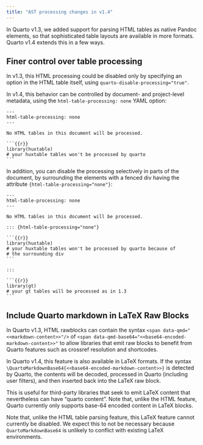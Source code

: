 ```yaml
---
title: "AST processing changes in v1.4"
---
```


In Quarto v1.3, we added support for parsing HTML tables as native Pandoc elements, so that sophisticated table layouts are available in more formats. Quarto v1.4 extends this in a few ways.

## Finer control over table processing

In v1.3, this HTML processing could be disabled only by specifying an option in the HTML table itself, using `quarto-disable-processing="true"`.

In v1.4, this behavior can be controlled by document- and project-level metadata, using the `html-table-processing: none` YAML option:

````qmd
---
html-table-processing: none
---

No HTML tables in this document will be processed.

```{{r}}
library(huxtable)
# your huxtable tables won't be processed by quarto
```

````

In addition, you can disable the processing selectively in parts of the document, by surrounding the elements with a fenced div having the attribute `{html-table-processing="none"}`:

````qmd
---
html-table-processing: none
---

No HTML tables in this document will be processed.

::: {html-table-processing="none"}

```{{r}}
library(huxtable)
# your huxtable tables won't be processed by quarto because of
# the surrounding div
```

:::

```{{r}}
library(gt)
# your gt tables will be processed as in 1.3
```
````

## Include Quarto markdown in LaTeX Raw Blocks

In Quarto v1.3, HTML rawblocks can contain the syntax `<span data-qmd="<<markdown-content>>"/>` of `<span data-qmd-base64="<<base64-encoded-markdown-content>>"` to allow libraries that emit raw blocks to benefit
from Quarto features such as crossref resolution and shortcodes.

In Quarto v1.4, this feature is also available in LaTeX formats. If the syntax `\QuartoMarkdownBase64{<<base64-encoded-markdown-content>>}` is detected by Quarto, the contents will be decoded,
processed in Quarto (including user filters), and then inserted back into the LaTeX raw block.

This is useful for third-party libraries that seek to emit LaTeX content that nevertheless 
can have "quarto content". Note that, unlike the HTML feature, Quarto currently only 
supports base-64 encoded content in LaTeX blocks.

Note that, unlike the HTML table parsing feature, this LaTeX feature cannot currently be disabled.
We expect this to not be necessary because `QuartoMarkdownBase64` is unlikely to conflict with
existing LaTeX environments.